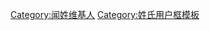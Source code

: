 {{Userbox
  |id=[[:Category:闻姓维基人|<span lang="zh" style="font-family: 黑体; color: 908060;">闻姓</span>]]
  |id-c=#B88474
  |info=這個用戶姓'''[[闻姓|闻]]'''。
  |info-c=#FFFFFF
  |info-s=10
  |border-c=gold
}}
<includeonly>[[Category:闻姓维基人]]</includeonly><noinclude>[[Category:姓氏用户框模板]]</noinclude>